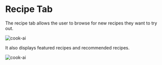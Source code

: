# Recipe Tab

The recipe tab allows the user to browse for new recipes they want to try out.

![cook-ai](/docs/mobile/recipes.jpeg)

It also displays featured recipes and recommended recipes.

![cook-ai](/docs/mobile/featured.jpeg)
